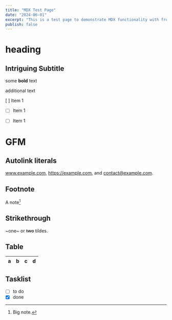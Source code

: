 ```yaml
---
title: "MDX Test Page"
date: "2024-06-01"
excerpt: "This is a test page to demonstrate MDX functionality with frontmatter."
publish: false
---
```


# heading

## Intriguing Subtitle

some **bold** text

additional text

[ ] Item 1
- [ ] Item 1
* [ ] Item 1



# GFM

## Autolink literals

www.example.com, https://example.com, and contact@example.com.

## Footnote

A note[^1]

[^1]: Big note.

## Strikethrough

~one~ or ~~two~~ tildes.

## Table

| a | b  |  c |  d  |
| - | :- | -: | :-: |

## Tasklist

* [ ] to do
* [x] done